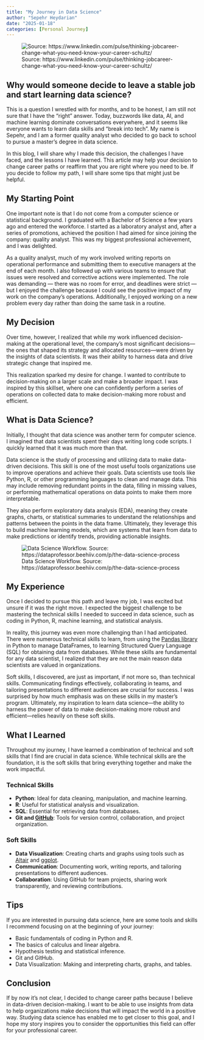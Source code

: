 ```yaml
---
title: "My Journey in Data Science"
author: "Sepehr Heydarian"
date: "2025-01-18"
categories: [Personal Journey]
---
```



![Source: https://www.linkedin.com/pulse/thinking-jobcareer-change-what-you-need-know-your-career-schultz/](career_change.jpg){#fig-career_change fig-cap="Source: [Linkedin Post](https://www.linkedin.com/pulse/thinking-jobcareer-change-what-you-need-know-your-career-schultz/)"}


## Why would someone decide to leave a stable job and start learning data science?

This is a question I wrestled with for months, and to be honest, I am still not sure that I have the “right” answer. 
Today, buzzwords like data, AI, and machine learning dominate conversations everywhere, and it seems like everyone wants to learn data skills and “break into tech”. 
My name is Sepehr, and I am a former quality analyst who decided to go back to school to pursue a master’s degree in data science. 

In this blog, I will share why I made this decision, the challenges I have faced, and the lessons I have learned. 
This article may help your decision to change career paths or reaffirm that you are right where you need to be. 
If you decide to follow my path, I will share some tips that might just be helpful.

## My Starting Point

One important note is that I do not come from a computer science or statistical background. 
I graduated with a Bachelor of Science a few years ago and entered the workforce. 
I started as a laboratory analyst and, after a series of promotions, achieved the position I had aimed for since joining the company: quality analyst. 
This was my biggest professional achievement, and I was delighted. 

As a quality analyst, much of my work involved writing reports on operational performance and submitting them to executive managers at the end of each month. 
I also followed up with various teams to ensure that issues were resolved and corrective actions were implemented. 
The role was demanding — there was no room for error, and deadlines were strict — but I enjoyed the challenge because I could see the positive impact of my work on the company’s operations. 
Additionally, I enjoyed working on a new problem every day rather than doing the same task in a routine.

## My Decision

Over time, however, I realized that while my work influenced decision-making at the operational level, 
the company’s most significant decisions—the ones that shaped its strategy and allocated resources—were driven by the insights of data scientists. 
It was their ability to harness data and drive strategic change that inspired me.  

This realization sparked my desire for change. 
I wanted to contribute to decision-making on a larger scale and make a broader impact. 
I was inspired by this skillset, where one can confidently perform a series of operations on collected data to make decision-making more robust and efficient.

## What is Data Science?

Initially, I thought that data science was another term for computer science. 
I imagined that data scientists spent their days writing long code scripts. 
I quickly learned that it was much more than that.

Data science is the study of processing and utilizing data to make data-driven decisions. 
This skill is one of the most useful tools organizations use to improve operations and achieve their goals. 
Data scientists use tools like Python, R, or other programming languages to clean and manage data. 
This may include removing redundant points in the data, filling in missing values, or performing mathematical operations on data points to make them more interpretable.

They also perform exploratory data analysis (EDA), meaning they create graphs, charts, 
or statistical summaries to understand the relationships and patterns between the points in the data frame. 
Ultimately, they leverage this to build machine learning models, which are systems that learn from data to make predictions or identify trends, providing actionable insights. 


![Data Science Workflow. Source: https://dataprofessor.beehiiv.com/p/the-data-science-process](ds-process.jpg){#fig-ds_workflow fig-cap="Source: [dataprofessor Post](https://dataprofessor.beehiiv.com/p/the-data-science-process)"}


## My Experience

Once I decided to pursue this path and leave my job, I was excited but unsure if it was the right move. 
I expected the biggest challenge to be mastering the technical skills I needed to succeed in data science, 
such as coding in Python, R, machine learning, and statistical analysis.  

In reality, this journey was even more challenging than I had anticipated. 
There were numerous technical skills to learn, from using the [Pandas library](https://pandas.pydata.org/) in Python to manage DataFrames, 
to learning Structured Query Language (SQL) for obtaining data from databases.
 While these skills are fundamental for any data scientist, 
 I realized that they are not the main reason data scientists are valued in organizations.

Soft skills, I discovered, are just as important, if not more so, than technical skills. 
Communicating findings effectively, collaborating in teams, and tailoring presentations to different audiences are crucial for success. 
I was surprised by how much emphasis was on these skills in my master’s program. 
Ultimately, my inspiration to learn data science—the ability to harness the power of data to make decision-making more robust and efficient—relies heavily on these soft skills.

## What I Learned

Throughout my journey, I have learned a combination of technical and soft skills that I find are crucial in data science. 
While technical skills are the foundation, it is the soft skills that bring everything together and make the work impactful.

### **Technical Skills**  
- **Python**: Ideal for data cleaning, manipulation, and machine learning.  
- **R**: Useful for statistical analysis and visualization.  
- **SQL**: Essential for retrieving data from databases.  
- **Git and [GitHub](https://github.com/)**: Tools for version control, collaboration, and project organization.  

### **Soft Skills**  
- **Data Visualization**: Creating charts and graphs using tools such as [Altair](https://pypi.org/project/altair/) and [ggplot](https://ggplot2.tidyverse.org/index.html).  
- **Communication**: Documenting work, writing reports, and tailoring presentations to different audiences.  
- **Collaboration**: Using GitHub for team projects, sharing work transparently, and reviewing contributions.

## Tips

If you are interested in pursuing data science, here are some tools and skills I recommend focusing on at the beginning of your journey:  

- Basic fundamentals of coding in Python and R.  
- The basics of calculus and linear algebra.  
- Hypothesis testing and statistical inference.  
- Git and GitHub.  
- Data Visualization: Making and interpreting charts, graphs, and tables.

## Conclusion

If by now it’s not clear, I decided to change career paths because I believe in data-driven decision-making. 
I want to be able to use insights from data to help organizations make decisions that will impact the world in a positive way. 
Studying data science has enabled me to get closer to this goal, 
and I hope my story inspires you to consider the opportunities this field can offer for your professional career.
